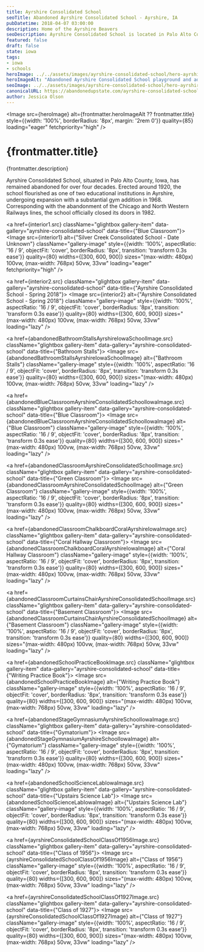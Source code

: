 ```yaml
---
title: Ayrshire Consolidated School
seoTitle: Abandoned Ayrshire Consolidated School - Ayrshire, IA
pubDatetime: 2018-04-07 03:00:00
description: Home of the Ayrshire Beavers
seoDescription: Ayrshire Consolidated School is located in Palo Alto County, Iowa. The school was built around 1920 and officially closed its doors in 1982.
featured: false
draft: false
state: iowa
tags:
- iowa
- schools
heroImage: ../../assets/images/ayrshire-consolidated-school/hero-ayrshire-consolidated-school-metal-slides-and-new-addition.jpg
heroImageAlt: "Abandoned Ayrshire Consolidated School playground and addition in Iowa"
seoImage: ../../assets/images/ayrshire-consolidated-school/hero-ayrshire-consolidated-school-metal-slides-and-new-addition.jpg
canonicalURL: https://abandonedupstate.com/ayrshire-consolidated-school/
author: Jessica Olson
---
```










<Image 
  src={heroImage} 
  alt={frontmatter.heroImageAlt ?? frontmatter.title}
  style={{width: '100%', borderRadius: '8px', margin: '2rem 0'}}
  quality={85}
  loading="eager"
  fetchpriority="high"
/>

# {frontmatter.title}
<p className="post-tagline" style={{ color: "#b9975c" }}>{frontmatter.description}</p>

Ayrshire Consolidated School, situated in Palo Alto County, Iowa, has remained abandoned for over four decades. Erected around 1920, the school flourished as one of two educational institutions in Ayrshire, undergoing expansion with a substantial gym addition in 1968. Corresponding with the abandonment of the Chicago and North Western Railways lines, the school officially closed its doors in 1982.


<div className="gallery gallery--two">

<a href={interior1.src} className="glightbox gallery-item" data-gallery="ayrshire-consolidated-school" data-title={"Blue Classroom"}>
  <Image 
    src={interior1} 
    alt={"Silver Creek Consolidated School - Date Unknown"}
    className="gallery-image" 
    style={{width: '100%', aspectRatio: '16 / 9', objectFit: 'cover', borderRadius: '8px', transition: 'transform 0.3s ease'}}
    quality={80}
    widths={[300, 600, 900]}
    sizes="(max-width: 480px) 100vw, (max-width: 768px) 50vw, 33vw"
    loading="eager"
    fetchpriority="high"
  />
</a>

<a href={interior2.src} className="glightbox gallery-item" data-gallery="ayrshire-consolidated-school" data-title={"Ayrshire Consolidated School - Spring 2018"}>
  <Image 
    src={interior2} 
    alt={"Ayrshire Consolidated School - Spring 2018"}
    className="gallery-image" 
    style={{width: '100%', aspectRatio: '16 / 9', objectFit: 'cover', borderRadius: '8px', transition: 'transform 0.3s ease'}}
    quality={80}
    widths={[300, 600, 900]}
    sizes="(max-width: 480px) 100vw, (max-width: 768px) 50vw, 33vw"
    loading="lazy"
  />
</a>

<a href={abandonedBathroomStallsAyrshireIowaSchoolImage.src} className="glightbox gallery-item" data-gallery="ayrshire-consolidated-school" data-title={"Bathroom Stalls"}>
  <Image 
    src={abandonedBathroomStallsAyrshireIowaSchoolImage} 
    alt={"Bathroom Stalls"}
    className="gallery-image" 
    style={{width: '100%', aspectRatio: '16 / 9', objectFit: 'cover', borderRadius: '8px', transition: 'transform 0.3s ease'}}
    quality={80}
    widths={[300, 600, 900]}
    sizes="(max-width: 480px) 100vw, (max-width: 768px) 50vw, 33vw"
    loading="lazy"
  />
</a>

<a href={abandonedBlueClassroomAyrshireConsolidatedSchoolIowaImage.src} className="glightbox gallery-item" data-gallery="ayrshire-consolidated-school" data-title={"Blue Classroom"}>
  <Image 
    src={abandonedBlueClassroomAyrshireConsolidatedSchoolIowaImage} 
    alt={"Blue Classroom"}
    className="gallery-image" 
    style={{width: '100%', aspectRatio: '16 / 9', objectFit: 'cover', borderRadius: '8px', transition: 'transform 0.3s ease'}}
    quality={80}
    widths={[300, 600, 900]}
    sizes="(max-width: 480px) 100vw, (max-width: 768px) 50vw, 33vw"
    loading="lazy"
  />
</a>

<a href={abandonedClassroomAyrshireConsolidatedSchoolImage.src} className="glightbox gallery-item" data-gallery="ayrshire-consolidated-school" data-title={"Green Classroom"}>
  <Image 
    src={abandonedClassroomAyrshireConsolidatedSchoolImage} 
    alt={"Green Classroom"}
    className="gallery-image" 
    style={{width: '100%', aspectRatio: '16 / 9', objectFit: 'cover', borderRadius: '8px', transition: 'transform 0.3s ease'}}
    quality={80}
    widths={[300, 600, 900]}
    sizes="(max-width: 480px) 100vw, (max-width: 768px) 50vw, 33vw"
    loading="lazy"
  />
</a>

<a href={abandonedClassroomChalkboardCoralAyrshireIowaImage.src} className="glightbox gallery-item" data-gallery="ayrshire-consolidated-school" data-title={"Coral Hallway Classroom"}>
  <Image 
    src={abandonedClassroomChalkboardCoralAyrshireIowaImage} 
    alt={"Coral Hallway Classroom"}
    className="gallery-image" 
    style={{width: '100%', aspectRatio: '16 / 9', objectFit: 'cover', borderRadius: '8px', transition: 'transform 0.3s ease'}}
    quality={80}
    widths={[300, 600, 900]}
    sizes="(max-width: 480px) 100vw, (max-width: 768px) 50vw, 33vw"
    loading="lazy"
  />
</a>

<a href={abandonedClassroomCurtainsChairAyrshireConsolidatedSchoolImage.src} className="glightbox gallery-item" data-gallery="ayrshire-consolidated-school" data-title={"Basement Classroom"}>
  <Image 
    src={abandonedClassroomCurtainsChairAyrshireConsolidatedSchoolImage} 
    alt={"Basement Classroom"}
    className="gallery-image" 
    style={{width: '100%', aspectRatio: '16 / 9', objectFit: 'cover', borderRadius: '8px', transition: 'transform 0.3s ease'}}
    quality={80}
    widths={[300, 600, 900]}
    sizes="(max-width: 480px) 100vw, (max-width: 768px) 50vw, 33vw"
    loading="lazy"
  />
</a>

<a href={abandonedSchoolPracticeBookImage.src} className="glightbox gallery-item" data-gallery="ayrshire-consolidated-school" data-title={"Writing Practice Book"}>
  <Image 
    src={abandonedSchoolPracticeBookImage} 
    alt={"Writing Practice Book"}
    className="gallery-image" 
    style={{width: '100%', aspectRatio: '16 / 9', objectFit: 'cover', borderRadius: '8px', transition: 'transform 0.3s ease'}}
    quality={80}
    widths={[300, 600, 900]}
    sizes="(max-width: 480px) 100vw, (max-width: 768px) 50vw, 33vw"
    loading="lazy"
  />
</a>

<a href={abandonedStageGymnasiumAyrshireSchoolIowaImage.src} className="glightbox gallery-item" data-gallery="ayrshire-consolidated-school" data-title={"Gymatorium"}>
  <Image 
    src={abandonedStageGymnasiumAyrshireSchoolIowaImage} 
    alt={"Gymatorium"}
    className="gallery-image" 
    style={{width: '100%', aspectRatio: '16 / 9', objectFit: 'cover', borderRadius: '8px', transition: 'transform 0.3s ease'}}
    quality={80}
    widths={[300, 600, 900]}
    sizes="(max-width: 480px) 100vw, (max-width: 768px) 50vw, 33vw"
    loading="lazy"
  />
</a>

<a href={abandonedSchoolScienceLabIowaImage.src} className="glightbox gallery-item" data-gallery="ayrshire-consolidated-school" data-title={"Upstairs Science Lab"}>
  <Image 
    src={abandonedSchoolScienceLabIowaImage} 
    alt={"Upstairs Science Lab"}
    className="gallery-image" 
    style={{width: '100%', aspectRatio: '16 / 9', objectFit: 'cover', borderRadius: '8px', transition: 'transform 0.3s ease'}}
    quality={80}
    widths={[300, 600, 900]}
    sizes="(max-width: 480px) 100vw, (max-width: 768px) 50vw, 33vw"
    loading="lazy"
  />
</a>

<a href={ayrshireConsolidatedSchoolClassOf1956Image.src} className="glightbox gallery-item" data-gallery="ayrshire-consolidated-school" data-title={"Class of 1956"}>
  <Image 
    src={ayrshireConsolidatedSchoolClassOf1956Image} 
    alt={"Class of 1956"}
    className="gallery-image" 
    style={{width: '100%', aspectRatio: '16 / 9', objectFit: 'cover', borderRadius: '8px', transition: 'transform 0.3s ease'}}
    quality={80}
    widths={[300, 600, 900]}
    sizes="(max-width: 480px) 100vw, (max-width: 768px) 50vw, 33vw"
    loading="lazy"
  />
</a>

<a href={ayrshireConsolidatedSchoolClassOf1927Image.src} className="glightbox gallery-item" data-gallery="ayrshire-consolidated-school" data-title={"Class of 1927"}>
  <Image 
    src={ayrshireConsolidatedSchoolClassOf1927Image} 
    alt={"Class of 1927"}
    className="gallery-image" 
    style={{width: '100%', aspectRatio: '16 / 9', objectFit: 'cover', borderRadius: '8px', transition: 'transform 0.3s ease'}}
    quality={80}
    widths={[300, 600, 900]}
    sizes="(max-width: 480px) 100vw, (max-width: 768px) 50vw, 33vw"
    loading="lazy"
  />
</a>

</div>

